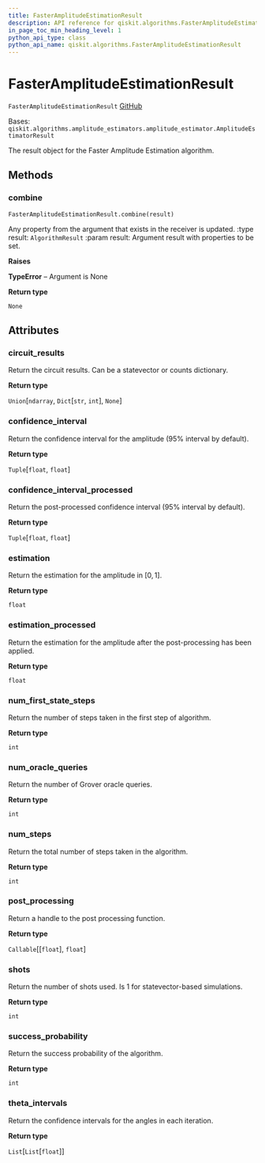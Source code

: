 ```yaml
---
title: FasterAmplitudeEstimationResult
description: API reference for qiskit.algorithms.FasterAmplitudeEstimationResult
in_page_toc_min_heading_level: 1
python_api_type: class
python_api_name: qiskit.algorithms.FasterAmplitudeEstimationResult
---
```


# FasterAmplitudeEstimationResult

<span id="qiskit.algorithms.FasterAmplitudeEstimationResult" />

`FasterAmplitudeEstimationResult` [GitHub](https://github.com/qiskit/qiskit/tree/stable/0.18/qiskit/algorithms/amplitude_estimators/fae.py "view source code")

Bases: `qiskit.algorithms.amplitude_estimators.amplitude_estimator.AmplitudeEstimatorResult`

The result object for the Faster Amplitude Estimation algorithm.

## Methods

### combine

<span id="qiskit.algorithms.FasterAmplitudeEstimationResult.combine" />

`FasterAmplitudeEstimationResult.combine(result)`

Any property from the argument that exists in the receiver is updated. :type result: `AlgorithmResult` :param result: Argument result with properties to be set.

**Raises**

**TypeError** – Argument is None

**Return type**

`None`

## Attributes

<span id="qiskit.algorithms.FasterAmplitudeEstimationResult.circuit_results" />

### circuit\_results

Return the circuit results. Can be a statevector or counts dictionary.

**Return type**

`Union`\[`ndarray`, `Dict`\[`str`, `int`], `None`]

<span id="qiskit.algorithms.FasterAmplitudeEstimationResult.confidence_interval" />

### confidence\_interval

Return the confidence interval for the amplitude (95% interval by default).

**Return type**

`Tuple`\[`float`, `float`]

<span id="qiskit.algorithms.FasterAmplitudeEstimationResult.confidence_interval_processed" />

### confidence\_interval\_processed

Return the post-processed confidence interval (95% interval by default).

**Return type**

`Tuple`\[`float`, `float`]

<span id="qiskit.algorithms.FasterAmplitudeEstimationResult.estimation" />

### estimation

Return the estimation for the amplitude in $[0, 1]$.

**Return type**

`float`

<span id="qiskit.algorithms.FasterAmplitudeEstimationResult.estimation_processed" />

### estimation\_processed

Return the estimation for the amplitude after the post-processing has been applied.

**Return type**

`float`

<span id="qiskit.algorithms.FasterAmplitudeEstimationResult.num_first_state_steps" />

### num\_first\_state\_steps

Return the number of steps taken in the first step of algorithm.

**Return type**

`int`

<span id="qiskit.algorithms.FasterAmplitudeEstimationResult.num_oracle_queries" />

### num\_oracle\_queries

Return the number of Grover oracle queries.

**Return type**

`int`

<span id="qiskit.algorithms.FasterAmplitudeEstimationResult.num_steps" />

### num\_steps

Return the total number of steps taken in the algorithm.

**Return type**

`int`

<span id="qiskit.algorithms.FasterAmplitudeEstimationResult.post_processing" />

### post\_processing

Return a handle to the post processing function.

**Return type**

`Callable`\[\[`float`], `float`]

<span id="qiskit.algorithms.FasterAmplitudeEstimationResult.shots" />

### shots

Return the number of shots used. Is 1 for statevector-based simulations.

**Return type**

`int`

<span id="qiskit.algorithms.FasterAmplitudeEstimationResult.success_probability" />

### success\_probability

Return the success probability of the algorithm.

**Return type**

`int`

<span id="qiskit.algorithms.FasterAmplitudeEstimationResult.theta_intervals" />

### theta\_intervals

Return the confidence intervals for the angles in each iteration.

**Return type**

`List`\[`List`\[`float`]]

